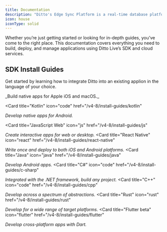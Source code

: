 ```yaml
---
title: Documentation
description: "Ditto's Edge Sync Platform is a real-time database platform for mobile, web, IoT, and server apps that can magically sync even when offline."
icon: house
iconType: solid
---
```


Whether you’re just getting started or looking for in-depth guides, you’ve come to the right place. This documentation covers everything you need to build, deploy, and manage applications using Ditto Live’s SDK and cloud services.

<CardGroup cols={2}>
  <Card title="Create an Account" icon="arrow-up-right-dots" href="https://ditto.auth0.com/login?state=hKFo2SAtTUprZ0wza204d0dqZlVJV2hlWDdyX2tVZUhZUUEyX6FupWxvZ2luo3RpZNkgT2V1MmpHYjdHS2pIckdFNU5oa2M5bm9pSmpQZ3JoSXijY2lk2SBlZ04zTEVPTmVVMkdYc3pmdkVZMHNTU21jOUc3MmRweQ&client=egN3LEONeU2GXszfvEY0sSSmc9G72dpy&protocol=oauth2&audience=https%3A%2F%2Fportalapi.ditto.live&scope=openid%20profile%20email%20offline_access&redirect_uri=https%3A%2F%2Fportal.ditto.live&action=login&response_type=code&response_mode=query&nonce=ODhfRDlQTG5LU1o5VE1qRmxZSktIWWpBazRxRkFGRUtuZHlNZG0yalIydw%3D%3D&code_challenge=IyeVonkW31S2WW-DkHYBhLfs0tEVxwETwjlUbFKGOPo&code_challenge_method=S256&auth0Client=eyJuYW1lIjoiYXV0aDAtcmVhY3QiLCJ2ZXJzaW9uIjoiMS4xMi4xIn0%3D" horizontal/>
  <Card title="Browse Demo Applications" icon="arrow-up-right-dots" href="https://ditto.live/demo-apps" horizontal/>
</CardGroup>

## SDK Install Guides

Get started by learning how to integrate Ditto into an existing applion in the language of your choice.

<CardGroup cols={3}>
  <Card
    title="Swift"
    icon="swift"
    href="/v4-8/install-guides/swift"
  >
_Build native apps for Apple iOS and macOS._
  </Card>

  <Card
    title="Kotlin"
    icon="code"
    href="/v4-8/install-guides/kotlin"
  >
_Develop native apps for Android._
  </Card>

  <Card
    title="JavaScript Web"
    icon="js"
    href="/v4-8/install-guides/js"
  >
_Create interactive apps for web or desktop._
  </Card>  <Card
    title="React Native"
    icon="react"
    href="/v4-8/install-guides/react-native"
  >
_Write once and deploy to both iOS and Android platforms._
  </Card>  <Card
    title="Java"
    icon="java"
    href="/v4-8/install-guides/java"
  >
_Develop Android apps._
  </Card>  <Card
    title="C#"
    icon="code"
    href="/v4-8/install-guides/c-sharp"
  >
_Integrated with the .NET framework, build any project._
  </Card>  <Card
    title="C++"
    icon="code"
    href="/v4-8/install-guides/cpp"
  >
_Develop across a spectrum of abstractions._
  </Card>
   <Card
    title="Rust"
    icon="rust"
    href="/v4-8/install-guides/rust"
  >
_Develop for a wide range of target platforms._
  </Card>
  <Card
    title="Flutter beta"
    icon="flutter"
    href="/v4-8/install-guides/flutter"
  >
_Develop cross-platform apps with Dart._
  </Card>
</CardGroup>
